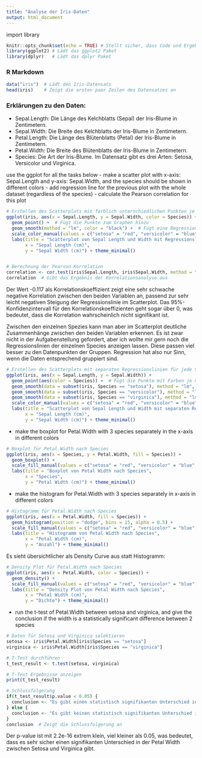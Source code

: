 ```yaml
---
title: "Analyse der Iris-Daten"
output: html_document
---
```


import library
```r
knitr::opts_chunk$set(echo = TRUE) # Stellt sicher, dass Code und Ergebnisse angezeigt werden
library(ggplot2) # Lädt das ggplot2 Paket
library(dplyr)   # Lädt das dplyr Paket
```

### R Markdown
```r
data("iris")  # Lädt den Iris-Datensatz
head(iris)    # Zeigt die ersten paar Zeilen des Datensatzes an

```
### Erklärungen zu den Daten:
- Sepal.Length: Die Länge des Kelchblatts (Sepal) der Iris-Blume in Zentimetern.
- Sepal.Width: Die Breite des Kelchblatts der Iris-Blume in Zentimetern.
- Petal.Length: Die Länge des Blütenblatts (Petal) der Iris-Blume in Zentimetern.
- Petal.Width: Die Breite des Blütenblatts der Iris-Blume in Zentimetern.
- Species: Die Art der Iris-Blume. Im Datensatz gibt es drei Arten: Setosa, Versicolor und Virginica.


use the ggplot for all the tasks below
- make a scatter plot with x-axis: Sepal.Length and y-axis: Sepal.Width, and the species should be shown in different colors
- add regression line for the previous plot with the whole dataset (regardless of the species)
- calculate the Pearson correlation for this plot
```r
# Erstellen des Scatterplots mit farblich unterschiedlichen Punkten je nach Spezies
ggplot(iris, aes(x = Sepal.Length, y = Sepal.Width, color = Species)) +
  geom_point() +  # Fügt die Punkte zum Graphen hinzu
  geom_smooth(method = "lm", color = "black") +  # Fügt eine Regressionslinie für den gesamten Datensatz hinzu
  scale_color_manual(values = c("setosa" = "red", "versicolor" = "blue", "virginica" = "green")) +
  labs(title = "Scatterplot von Sepal Length und Width mit Regressionslinie",
       x = "Sepal Length (cm)",
       y = "Sepal Width (cm)") + theme_minimal()


# Berechnung der Pearson-Korrelation
correlation <- cor.test(iris$Sepal.Length, iris$Sepal.Width, method = "pearson")
correlation  # Gibt das Ergebnis der Korrelationsanalyse aus

```
Der Wert -0.117 als Korrelationskoeffizient zeigt eine sehr schwache negative Korrelation zwischen den beiden Variablen an, passend zur sehr leicht negativen Steigung der Regressionslinie im Scatterplot. Das 95%-Konfidenzintervall für den Korrelationskoeffizienten geht sogar über 0, was bedeutet, dass die Korrelation wahrscheinlich nicht signifikant ist.


Zwischen den einzelnen Spezies kann man aber im Scatterplot deutliche Zusammenhänge zwischen den beiden Variablen erkennen. Es ist zwar nicht in der Aufgabenstellung gefordert, aber ich wollte mir gern noch die Regressionslinien der einzelnen Species anzeigen lassen. Diese passen viel besser zu den Datenpunkten der Gruppen. Regression hat also nur Sinn, wenn die Daten entsprechend gruppiert sind.
```r
# Erstellen des Scatterplots mit separaten Regressionslinien für jede Spezies
ggplot(iris, aes(x = Sepal.Length, y = Sepal.Width)) +
  geom_point(aes(color = Species)) +  # Fügt die Punkte mit Farben je nach Spezies hinzu
  geom_smooth(data = subset(iris, Species == "setosa"), method = "lm", aes(color = "setosa"), se = FALSE) +
  geom_smooth(data = subset(iris, Species == "versicolor"), method = "lm", aes(color = "versicolor"), se = FALSE) +
  geom_smooth(data = subset(iris, Species == "virginica"), method = "lm", aes(color = "virginica"), se = FALSE) +
  scale_color_manual(values = c("setosa" = "red", "versicolor" = "blue", "virginica" = "green")) +
  labs(title = "Scatterplot von Sepal Length und Width mit separaten Regressionslinien pro Spezies",
       x = "Sepal Length (cm)",
       y = "Sepal Width (cm)") + theme_minimal()
```

- make the boxplot for Petal.Width with 3 species separately in the x-axis in different colors
```r
# Boxplot für Petal.Width nach Species
ggplot(iris, aes(x = Species, y = Petal.Width, fill = Species)) +
  geom_boxplot() +
  scale_fill_manual(values = c("setosa" = "red", "versicolor" = "blue", "virginica" = "green")) +
  labs(title = "Boxplot von Petal Width nach Species",
       x = "Species",
       y = "Petal Width (cm)") + theme_minimal()
```

- make the histogram for Petal.Width with 3 species separately in x-axis in different colors
```r
# Histogramm für Petal.Width nach Species
ggplot(iris, aes(x = Petal.Width, fill = Species)) +
  geom_histogram(position = "dodge", bins = 15, alpha = 0.5) +
  scale_fill_manual(values = c("setosa" = "red", "versicolor" = "blue", "virginica" = "green")) +
  labs(title = "Histogramm von Petal Width nach Species",
       x = "Petal Width (cm)",
       y = "Anzahl") + theme_minimal()

```

Es sieht übersichtlicher als Density Curve aus statt Histogramm:
```r
# Density Plot für Petal.Width nach Species
ggplot(iris, aes(x = Petal.Width, color = Species)) +
  geom_density() +
  scale_fill_manual(values = c("setosa" = "red", "versicolor" = "blue", "virginica" = "green")) +
  labs(title = "Density Plot von Petal Width nach Species",
       x = "Petal Width (cm)",
       y = "Dichte") + theme_minimal()
```




- run the t-test of Petal.Width between setosa and virginica, and give the conclusion if the width is a statistically significant difference between 2 species
```r
# Daten für Setosa und Virginica selektieren
setosa <- iris$Petal.Width[iris$Species == "setosa"]
virginica <- iris$Petal.Width[iris$Species == "virginica"]

# T-Test durchführen
t_test_result <- t.test(setosa, virginica)

# T-Test Ergebnisse anzeigen
print(t_test_result)

# Schlussfolgerung
if(t_test_result$p.value < 0.05) {
  conclusion <- "Es gibt einen statistisch signifikanten Unterschied in der Petal Width zwischen Setosa und Virginica."
} else {
  conclusion <- "Es gibt keinen statistisch signifikanten Unterschied in der Petal Width zwischen Setosa und Virginica."
}
conclusion  # Zeigt die Schlussfolgerung an
```

Der p-value ist mit 2.2e-16 extrem klein, viel kleiner als 0.05, was bedeutet, dass es sehr sicher einen signifikanten Unterschied in der Petal Width zwischen Setosa und Virginica gibt.